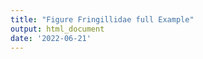 ```yaml
---
title: "Figure Fringillidae full Example"
output: html_document
date: '2022-06-21'
---
```


\begin{minipage}{18cm}
\begin{center}
\includegraphics{../figures/figure-fringillidae/median_and_calibration_ages-congruified.png}
\end{center}

\captionof{figure}{Fringillidae median summary chronogram generated with DateLife. It has 289 tips and 253 nodes, from which 212 have age data from at least one published chronogram. These nodes have age data points from 19 different chronograms from 13 different studies (colored circles), which were summarized into 194 data points that were used as secondary calibrations (purple slashes) with the Branch Length Adjuster (BLADJ ) software from Webb et al., (\protect\hyperlink{ref-Webb2008}{2008}).}
\label{fig:fringillidages}
\end{minipage}
